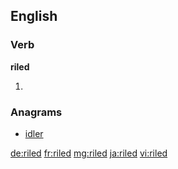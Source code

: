 ==English==

===Verb===
'''riled'''

# {{past of|rile}}

===Anagrams===
* [[idler#English|idler]]

[[de:riled]]
[[fr:riled]]
[[mg:riled]]
[[ja:riled]]
[[vi:riled]]